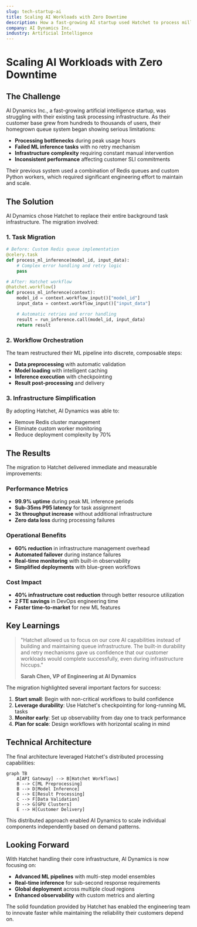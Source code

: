 ```yaml
---
slug: tech-startup-ai
title: Scaling AI Workloads with Zero Downtime
description: How a fast-growing AI startup used Hatchet to process millions of ML inference tasks daily while maintaining sub-second latency.
company: AI Dynamics Inc.
industry: Artificial Intelligence
---
```


# Scaling AI Workloads with Zero Downtime

## The Challenge

AI Dynamics Inc., a fast-growing artificial intelligence startup, was struggling with their existing task processing infrastructure. As their customer base grew from hundreds to thousands of users, their homegrown queue system began showing serious limitations:

- **Processing bottlenecks** during peak usage hours
- **Failed ML inference tasks** with no retry mechanism
- **Infrastructure complexity** requiring constant manual intervention
- **Inconsistent performance** affecting customer SLI commitments

Their previous system used a combination of Redis queues and custom Python workers, which required significant engineering effort to maintain and scale.

## The Solution

AI Dynamics chose Hatchet to replace their entire background task infrastructure. The migration involved:

### 1. Task Migration

```python
# Before: Custom Redis queue implementation
@celery.task
def process_ml_inference(model_id, input_data):
    # Complex error handling and retry logic
    pass

# After: Hatchet workflow
@hatchet.workflow()
def process_ml_inference(context):
    model_id = context.workflow_input()["model_id"]
    input_data = context.workflow_input()["input_data"]

    # Automatic retries and error handling
    result = run_inference.call(model_id, input_data)
    return result
```

### 2. Workflow Orchestration

The team restructured their ML pipeline into discrete, composable steps:

- **Data preprocessing** with automatic validation
- **Model loading** with intelligent caching
- **Inference execution** with checkpointing
- **Result post-processing** and delivery

### 3. Infrastructure Simplification

By adopting Hatchet, AI Dynamics was able to:

- Remove Redis cluster management
- Eliminate custom worker monitoring
- Reduce deployment complexity by 70%

## The Results

The migration to Hatchet delivered immediate and measurable improvements:

### Performance Metrics

- **99.9% uptime** during peak ML inference periods
- **Sub-35ms P95 latency** for task assignment
- **3x throughput increase** without additional infrastructure
- **Zero data loss** during processing failures

### Operational Benefits

- **60% reduction** in infrastructure management overhead
- **Automated failover** during instance failures
- **Real-time monitoring** with built-in observability
- **Simplified deployments** with blue-green workflows

### Cost Impact

- **40% infrastructure cost reduction** through better resource utilization
- **2 FTE savings** in DevOps engineering time
- **Faster time-to-market** for new ML features

## Key Learnings

> "Hatchet allowed us to focus on our core AI capabilities instead of building and maintaining queue infrastructure. The built-in durability and retry mechanisms gave us confidence that our customer workloads would complete successfully, even during infrastructure hiccups."
>
> **Sarah Chen, VP of Engineering at AI Dynamics**

The migration highlighted several important factors for success:

1. **Start small**: Begin with non-critical workflows to build confidence
2. **Leverage durability**: Use Hatchet's checkpointing for long-running ML tasks
3. **Monitor early**: Set up observability from day one to track performance
4. **Plan for scale**: Design workflows with horizontal scaling in mind

## Technical Architecture

The final architecture leveraged Hatchet's distributed processing capabilities:

```mermaid
graph TB
    A[API Gateway] --> B[Hatchet Workflows]
    B --> C[ML Preprocessing]
    B --> D[Model Inference]
    B --> E[Result Processing]
    C --> F[Data Validation]
    D --> G[GPU Clusters]
    E --> H[Customer Delivery]
```

This distributed approach enabled AI Dynamics to scale individual components independently based on demand patterns.

## Looking Forward

With Hatchet handling their core infrastructure, AI Dynamics is now focusing on:

- **Advanced ML pipelines** with multi-step model ensembles
- **Real-time inference** for sub-second response requirements
- **Global deployment** across multiple cloud regions
- **Enhanced observability** with custom metrics and alerting

The solid foundation provided by Hatchet has enabled the engineering team to innovate faster while maintaining the reliability their customers depend on.
